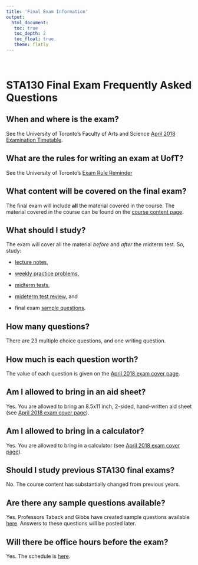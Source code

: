 ```yaml
---
title: 'Final Exam Information'
output: 
  html_document:
   toc: true
   toc_depth: 2
   toc_float: true 
   theme: flatly
---
```


<br/>

# STA130 Final Exam Frequently Asked Questions

## When and where is the exam?

See the University of Toronto's Faculty of Arts and Science [April 2018 Examination Timetable](http://www.artsci.utoronto.ca/current/exams/apr18).

## What are the rules for writing an exam at UofT? 

See the University of Toronto's [Exam Rule Reminder](http://www.artsci.utoronto.ca/current/exams/reminder)

## What content will be covered on the final exam? 

The final exam will include **all** the material covered in the course.  The material covered in the course can be found on the [course content page](course_content.html).

## What should I study?

The exam will cover all the material *before* and *after* the midterm test.  So, study:

- [lecture notes](course_content.html), 

- [weekly practice problems](course_content.html), 

- [midterm tests](term_test_2018.html), 

- [mideterm test review](http://52.235.36.76:3838/STA130MidtermReview/), and 

- final exam [sample questions](exam_review_student.pdf).  

## How many questions?

There are 23 multiple choice questions, and one writing question.  

## How much is each question worth?

The value of each question is given on the [April 2018 exam cover page](exam_coverpage.pdf).

## Am I allowed to bring in an aid sheet?

Yes.  You are allowed to bring an 8.5x11 inch, 2-sided, hand-written aid sheet (see [April 2018 exam cover page](exam_coverpage.pdf)). 

## Am I allowed to bring in a calculator?

Yes. You are allowed to bring in a calculator (see [April 2018 exam cover page](exam_coverpage.pdf)).

## Should I study previous STA130 final exams?

No.  The course content has substantially changed from previous years.

## Are there any sample questions available?

Yes.  Professors Taback and Gibbs have created sample questions available [here](exam_review_student.pdf).  Answers to these questions will be posted later.

## Will there be office hours before the exam?

Yes.  The schedule is [here](finalexamoh.html).
